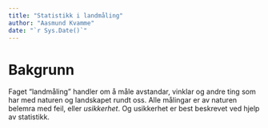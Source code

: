 ```yaml
--- 
title: "Statistikk i landmåling"
author: "Aasmund Kvamme"
date: "`r Sys.Date()`"
---
```


# Bakgrunn

Faget "landmåling" handler om å måle avstandar, vinklar og andre ting som har med naturen og landskapet rundt oss. Alle målingar er av naturen belemra med feil, eller *usikkerhet*. Og usikkerhet er best beskrevet ved hjelp av statistikk. 

